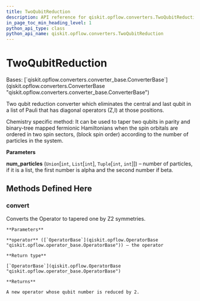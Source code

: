 ```yaml
---
title: TwoQubitReduction
description: API reference for qiskit.opflow.converters.TwoQubitReduction
in_page_toc_min_heading_level: 1
python_api_type: class
python_api_name: qiskit.opflow.converters.TwoQubitReduction
---
```


# TwoQubitReduction

<Class id="qiskit.opflow.converters.TwoQubitReduction" isDedicatedPage={true} github="https://github.com/qiskit/qiskit/tree/stable/0.23/qiskit/opflow/converters/two_qubit_reduction.py" signature="TwoQubitReduction(num_particles)">
  Bases: [`qiskit.opflow.converters.converter_base.ConverterBase`](qiskit.opflow.converters.ConverterBase "qiskit.opflow.converters.converter_base.ConverterBase")

  Two qubit reduction converter which eliminates the central and last qubit in a list of Pauli that has diagonal operators (Z,I) at those positions.

  Chemistry specific method: It can be used to taper two qubits in parity and binary-tree mapped fermionic Hamiltonians when the spin orbitals are ordered in two spin sectors, (block spin order) according to the number of particles in the system.

  **Parameters**

  **num\_particles** (`Union`\[`int`, `List`\[`int`], `Tuple`\[`int`, `int`]]) – number of particles, if it is a list, the first number is alpha and the second number if beta.

  ## Methods Defined Here

  ### convert

  <Function id="qiskit.opflow.converters.TwoQubitReduction.convert" name="convert" signature="TwoQubitReduction.convert(operator)">
    Converts the Operator to tapered one by Z2 symmetries.

    **Parameters**

    **operator** ([`OperatorBase`](qiskit.opflow.OperatorBase "qiskit.opflow.operator_base.OperatorBase")) – the operator

    **Return type**

    [`OperatorBase`](qiskit.opflow.OperatorBase "qiskit.opflow.operator_base.OperatorBase")

    **Returns**

    A new operator whose qubit number is reduced by 2.
  </Function>
</Class>

